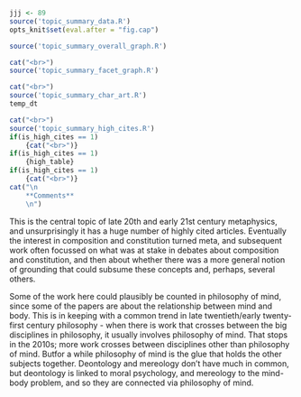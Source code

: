 ```r
jjj <- 89
source('topic_summary_data.R')
opts_knit$set(eval.after = "fig.cap")
```

```r
source('topic_summary_overall_graph.R')
```

```r
cat("<br>")
source('topic_summary_facet_graph.R')
```

```r
cat("<br>")
source('topic_summary_char_art.R')
temp_dt
```

```r
cat("<br>")
source('topic_summary_high_cites.R')
if(is_high_cites == 1)
	{cat("<br>")}
if(is_high_cites == 1)
	{high_table}
if(is_high_cites == 1)
	{cat("<br>")}
cat("\n
	**Comments**
	\n")
```

This is the central topic of late 20th and early 21st century metaphysics, and unsurprisingly it has a huge number of highly cited articles. Eventually the interest in composition and constitution turned meta, and subsequent work often focussed on what was at stake in debates about composition and constitution, and then about whether there was a more general notion of grounding that could subsume these concepts and, perhaps, several others.

Some of the work here could plausibly be counted in philosophy of mind, since some of the papers are about the relationship between mind and body. This is in keeping with a common trend in late twentieth/early twenty-first century philosophy - when there is work that crosses between the big disciplines in philosophy, it usually involves philosophy of mind. That stops in the 2010s; more work crosses between disciplines other than philosophy of mind. Butfor a while philosophy of mind is the glue that holds the other subjects together. Deontology and mereology don't have much in common, but deontology is linked to moral psychology, and mereology to the mind-body problem, and so they are connected via philosophy of mind.